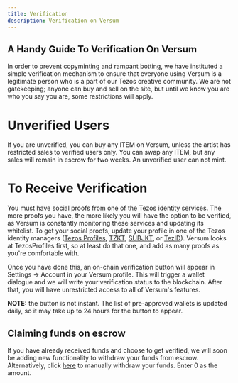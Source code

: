 ```yaml
---
title: Verification
description: Verification on Versum
---
```


## A Handy Guide To Verification On Versum

In order to prevent copyminting and rampant botting, we have instituted a simple verification mechanism to ensure that everyone using Versum is a legitimate person who is a part of our Tezos creative community. We are not gatekeeping; anyone can buy and sell on the site, but until we know you are who you say you are, some restrictions will apply. 

# Unverified Users 

If you are unverified, you can buy any ITEM on Versum, unless the artist has restricted sales to verified users only. You can swap any ITEM, but any sales will remain in escrow for two weeks. An unverified user can not mint.

# To Receive Verification

You must have social proofs from one of the Tezos identity services. The more proofs you have, the more likely you will have the option to be verified, as Versum is constantly monitoring these services and updating its whitelist. To get your social proofs, update your profile in one of the Tezos identity managers ([Tezos Profiles](https://tzprofiles.com/), [TZKT](https://tzkt.io), [SUBJKT](https://hicetnunc.art), or [TezID](https://tezid.net/)). Versum looks at TezosProfiles first, so at least do that one, and add as many proofs as you're comfortable with. 

Once you have done this, an on-chain verification button will appear in Settings -> Account in your Versum profile. This will trigger a wallet dialogue and we will write your verification status to the blockchain. After that, you will have unrestricted access to all of Versum's features. 

**NOTE:** the button is not instant. The list of pre-approved wallets is updated daily, so it may take up to 24 hours for the button to appear. 

## Claiming funds on escrow

If you have already received funds and choose to get verified, we will soon be adding new functionality to withdraw your funds from escrow. Alternatively, click [here](https://better-call.dev/mainnet/KT1NUrzs7tiT4VbNPqeTxgAFa4SXeV1f3xe9/interact?entrypoint=withdraw_outstanding_tez) to manually withdraw your funds. Enter 0 as the amount. 
